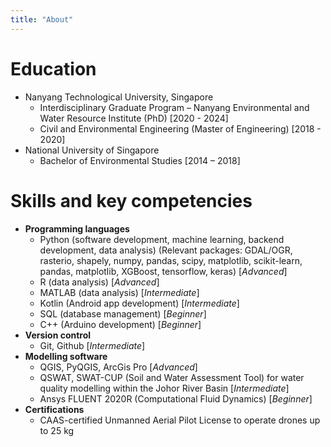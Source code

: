 ```yaml
---
title: "About"
---
```


# Education

-   Nanyang Technological University, Singapore
    -   Interdisciplinary Graduate Program – Nanyang Environmental and Water Resource Institute (PhD) \[2020 - 2024\]
    -   Civil and Environmental Engineering (Master of Engineering) \[2018 - 2020\]
-   National University of Singapore
    -   Bachelor of Environmental Studies \[2014 – 2018\]

# Skills and key competencies

- **Programming languages**
  - Python (software development, machine learning, backend development, data analysis) (Relevant packages: GDAL/OGR, rasterio, shapely, numpy, pandas, scipy, matplotlib, scikit-learn, pandas, matplotlib, XGBoost, tensorflow, keras) [*Advanced*]
  - R (data analysis) [*Advanced*]
  - MATLAB (data analysis) [*Intermediate*]
  - Kotlin (Android app development) [*Intermediate*]
  - SQL (database management) [*Beginner*]
  - C++ (Arduino development) [*Beginner*]
- **Version control**
  - Git, Github [*Intermediate*]
- **Modelling software**
  - QGIS, PyQGIS, ArcGis Pro [*Advanced*]
  - QSWAT, SWAT-CUP (Soil and Water Assessment Tool) for water quality modelling within the Johor River Basin [*Intermediate*]
  - Ansys FLUENT 2020R (Computational Fluid Dynamics) [*Beginner*]
- **Certifications**
  - CAAS-certified Unmanned Aerial Pilot License to operate drones up to 25 kg

